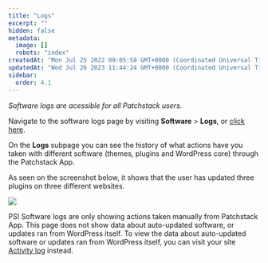 ```yaml
---
title: "Logs"
excerpt: ""
hidden: false
metadata: 
  image: []
  robots: "index"
createdAt: "Mon Jul 25 2022 09:05:58 GMT+0000 (Coordinated Universal Time)"
updatedAt: "Wed Jul 26 2023 11:44:24 GMT+0000 (Coordinated Universal Time)"
sidebar:
  order: 4.1
---
```


_Software logs are acessible for all Patchstack users._  

Navigate to the software logs page by visiting **Software** > **Logs**, or <a href="https://app.patchstack.com/software/logs" target="_blank">click here</a>.

On the **Logs** subpage you can see the history of what actions have you taken with different software (themes, plugins and WordPress core) through the Patchstack App.

As seen on the screenshot below, it shows that the user has updated three plugins on three different websites.

![](@images/patchstack-software-logs.png)

<Aside type="tip">
PS! Software logs are only showing actions taken manually from Patchstack App. This page does not show data about  auto-updated software, or updates ran from WordPress itself. To view the data about auto-updated software or updates ran from WordPress itself, you can visit your site <a href="/patchstack-app/site-dashboard/activity/" target="_blank">Activity log</a> instead.
</Aside>